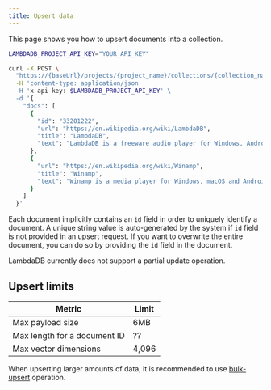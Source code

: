 ```yaml
---
title: Upsert data
---
```


This page shows you how to upsert documents into a collection.

```bash
LAMBDADB_PROJECT_API_KEY="YOUR_API_KEY"

curl -X POST \
  "https://{baseUrl}/projects/{project_name}/collections/{collection_name}/docs/upsert" \
  -H 'content-type: application/json
  -H 'x-api-key: $LAMBDADB_PROJECT_API_KEY' \
  -d '{
    "docs": [
      {
        "id": "33201222",
        "url": "https://en.wikipedia.org/wiki/LambdaDB",
        "title": "LambdaDB",
        "text": "LambdaDB is a freeware audio player for Windows, Android and Linux (through Wine) ... "
      },
      {
        "url": "https://en.wikipedia.org/wiki/Winamp",
        "title": "Winamp",
        "text": "Winamp is a media player for Windows, macOS and Android, originally developed by Justin Frankel and Dmitry Boldyrev by their company Nullsoft, which they later sold to AOL, who sold to Radionomy in January 2014."
      }
    ]
  }'
```

Each document implicitly contains an `id` field in order to uniquely identify a document.
A unique string value is auto-generated by the system if `id` field is not provided in an upsert request.
If you want to overwrite the entire document, you can do so by providing the `id` field in the document.

LambdaDB currently does not support a partial update operation.

## Upsert limits

| Metric                       | Limit    |
| ---------------------------- | ---------|
| Max payload size             | 6MB      |
| Max length for a document ID | ??       |
| Max vector dimensions        | 4,096    |

When upserting larger amounts of data, it is recommended to use
[bulk-upsert](/guides/data/bulk-upsert-data) operation.